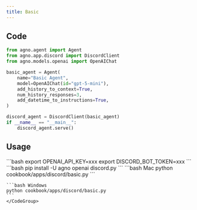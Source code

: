 ```yaml
---
title: Basic
---
```


## Code

```python cookbook/apps/discord/basic.py
from agno.agent import Agent
from agno.app.discord import DiscordClient
from agno.models.openai import OpenAIChat

basic_agent = Agent(
    name="Basic Agent",
    model=OpenAIChat(id="gpt-5-mini"),
    add_history_to_context=True,
    num_history_responses=3,
    add_datetime_to_instructions=True,
)

discord_agent = DiscordClient(basic_agent)
if __name__ == "__main__":
    discord_agent.serve()
```

## Usage

<Steps>
  <Snippet file="create-venv-step.mdx" />

  <Step title="Set your API keys">
    ```bash
    export OPENAI_API_KEY=xxx
    export DISCORD_BOT_TOKEN=xxx
    ```
  </Step>

  <Step title="Install libraries">
    ```bash
    pip install -U agno openai discord.py
    ```
  </Step>

  <Step title="Run Agent">
    <CodeGroup>
    ```bash Mac
    python cookbook/apps/discord/basic.py
    ```

    ```bash Windows
    python cookbook/apps/discord/basic.py
    ```
    </CodeGroup>
  </Step>
</Steps>

